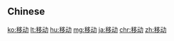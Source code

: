 {{also|移動}}
==Chinese==
{{zh-see|移動}}

[[ko:移动]]
[[lt:移动]]
[[hu:移动]]
[[mg:移动]]
[[ja:移动]]
[[chr:移动]]
[[zh:移动]]